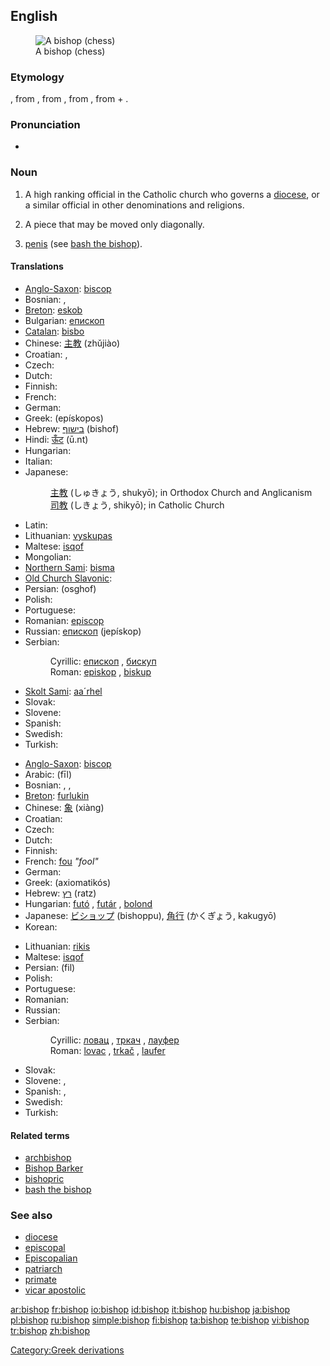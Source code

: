 {{wikipedia|Bishop}}
==English==
[[Image:Chess bishop 0970.jpg|thumb|A bishop (chess)]]

===Etymology===
{{OE.}} {{term|biscop}}, from {{VL.}} {{term|biscopus}}, from {{L.}} {{term|episcopus||overseer, supervisor}}, from {{AGr.}} {{term|ἐπίσκοπος||overseer|tr=episkopos|sc=polytonic}}, from {{term|ἐπί||over|tr=epi|sc=polytonic}} + {{term|σκοπέω||I examine|tr=skopeō|sc=polytonic}}.

===Pronunciation===
* {{IPA|/ˈbɪʃəp/}}

===Noun===
{{en-noun}}

# A high ranking official in the Catholic church who governs a [[diocese]], or a similar official in other denominations and religions.
# {{chess}} A piece that may be moved only diagonally.
# {{slang}} [[penis]] (see [[bash the bishop]]).

====Translations====
{{trans-top|church official}}
* [[Anglo-Saxon]]: [[biscop]] {{m}}
* Bosnian: {{t-|bs|episkop|m}}, {{t-|bs|biskup|m}}
* [[Breton]]: [[eskob]] {{m}}
* Bulgarian: [[епископ]] {{m}}
* [[Catalan]]: [[bisbo]] {{m}}
* Chinese: [[主教]] (zhǔjiào)
* Croatian: {{t-|hr|biskup|m}}, {{t-|hr|episkop|m}}
* Czech: {{t-|cs|biskup|m}}
* Dutch: {{t+|nl|bisschop|m}}
* Finnish: {{t+|fi|piispa}}
* French: {{t+|fr|évêque|m}}
* German: {{t+|de|Bischof|m}}
* Greek: {{t+|el|επίσκοπος|m|sc=Grek}} (epískopos)
* Hebrew: [[בישוף]] (bishof) {{m}}
* Hindi: [[ऊँट]] (ū.nt)
* Hungarian: {{t+|hu|püspök}}
* Italian: {{t+|it|vescovo|m}}
* Japanese:
*: [[主教]] (しゅきょう, shukyō); in Orthodox Church and Anglicanism
*: [[司教]] (しきょう, shikyō); in Catholic Church
{{trans-mid}}
* Latin: {{t-|la|episcopus|m}}
* Lithuanian: [[vyskupas]] {{m}}
* Maltese: [[isqof]]
* Mongolian: {{t|mn|хүрээний тэргүүн|sc=Cyrl|xs=Mongolian}}
* [[Northern Sami]]: [[bisma]]
* [[Old Church Slavonic]]: {{tø|cu|бискѹпъ|m|tr=biskupŭ|sc=Cyrl|xs=Old Church Slavonic}}
* Persian: {{fa-Arab|[[اسقف]]}} (osghof)
* Polish: {{t+|pl|biskup|m}}
* Portuguese: {{t+|pt|bispo|m}}
* Romanian: [[episcop]] {{m}}
* Russian: [[епископ]] (jepískop) {{m}}
* Serbian:
*: Cyrillic: [[епископ]] {{m}}, [[бискуп]] {{m}}
*: Roman: [[episkop]] {{m}}, [[biskup]] {{m}}
* [[Skolt Sami]]: [[aa´rhel]]
* Slovak: {{t-|sk|biskup|m}}
* Slovene: {{t+|sl|škof|m}}
* Spanish: {{t-|es|obispo|m}}
* Swedish: {{t-|sv|biskop|c}}
* Turkish: {{t+|tr|piskopos}}
{{trans-bottom}}

{{trans-top|chess piece}}
* [[Anglo-Saxon]]: [[biscop]] {{m}}
* Arabic: {{Arab|[[فيل]]}} (fīl) {{m}}
* Bosnian: {{t-|bs|lovac|m}}, {{t-|bs|trkač|m}}, {{t-|bs|laufer|m}}
* [[Breton]]: [[furlukin]] {{m}}
* Chinese: [[象]] (xiàng)
* Croatian: {{t-|hr|lovac|m}}
* Czech: {{t-|cs|střelec|m}}
* Dutch: {{t+|nl|loper|m}}
* Finnish: {{t+|fi|lähetti}}
* French: [[fou]] ''"fool"''
* German: {{t+|de|Läufer|m}}
* Greek: {{t+|el|αξιωματικός|m|sc=Grek}} (axiomatikós)
* Hebrew: [[רץ]] (ratz) {{f}}
* Hungarian: [[futó]] , [[futár]] , [[bolond]]
* Japanese: [[ビショップ]] (bishoppu), [[角行]] (かくぎょう, kakugyō)
* Korean: {{ko-inline|비숍|bisyop}}
{{trans-mid}}
* Lithuanian: [[rikis]] {{m}}
* Maltese: [[isqof]]
* Persian: {{fa-Arab|[[فیل]]}} (fil)
* Polish: {{t-|pl|goniec|m}}
* Portuguese: {{t+|pt|bispo|m}}
* Romanian: {{t-|ro|nebun|m}}
* Russian: {{t+|ru|слон|m|tr=slon|sc=Cyrl}}
* Serbian:
*: Cyrillic: [[ловац]] {{m}}, [[тркач]] {{m}}, [[лауфер]] {{m}}
*: Roman: [[lovac]] {{m}}, [[trkač]] {{m}}, [[laufer]] {{m}}
* Slovak: {{t-|sk|strelec|m}}
* Slovene: {{t-|sl|tekač|m}}, {{t+|sl|lovec|m}}
* Spanish: {{t+|es|alfil|m}}, {{t-|es|arfil|m}}
* Swedish: {{t+|sv|löpare|c}}
* Turkish: {{t+|tr|fil}}
{{trans-bottom}}

====Related terms====
* [[archbishop]]
* [[Bishop Barker]]
* [[bishopric]]
* [[bash the bishop]]

===See also===
* [[diocese]]
* [[episcopal]]
* [[Episcopalian]]
* [[patriarch]]
* [[primate]]
* [[vicar apostolic]]

[[Category:Greek derivations]]

[[ar:bishop]]
[[fr:bishop]]
[[io:bishop]]
[[id:bishop]]
[[it:bishop]]
[[hu:bishop]]
[[ja:bishop]]
[[pl:bishop]]
[[ru:bishop]]
[[simple:bishop]]
[[fi:bishop]]
[[ta:bishop]]
[[te:bishop]]
[[vi:bishop]]
[[tr:bishop]]
[[zh:bishop]]